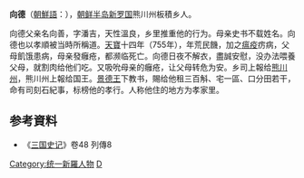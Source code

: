 '''向德'''（[[朝鮮語|朝鮮語]]：{{lang|ko|'''향덕'''}}），[[朝鲜半岛|朝鲜半岛]][[新罗国|新罗国]]熊川州板積乡人。

向德父亲名向善，字潘吉，天性溫良，乡里推重他的行为。母亲史书不载姓名。向德也以孝順被当時所稱道。[[天寶|天寶]]十四年（755年），年荒民饑，加之[[瘟疫|瘟疫]]疠病，父母飢饿患病，母亲發癰疮，都濒临死亡。向德日夜不解衣，盡誠安慰，没办法喂養父母，就割肉给他们吃。又吸吮母亲的癰疮，让父母转危为安。乡司上報给[[熊川州|熊川州]]，熊川州上報给国王。[[景德王|景德王]]下教书，賜给他租三百斛、宅一區、口分田若干，命有司刻石紀事，标榜他的孝行。人称他住的地方为孝家里。

== 参考資料 ==
*《[[三国史记|三国史记]]》卷48 列傳8

{{DEFAULTSORT:X}}
[[Category:统一新羅人物|Category:统一新羅人物]]
[[Category:向姓|D]]
